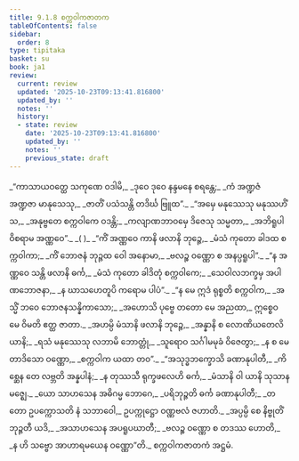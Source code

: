```yaml
---
title: 9.1.8 စက္ကဝါကဇာတက
tableOfContents: false
sidebar:
  order: 8
type: tipitaka
basket: su
book: ja1
review:
  current: review
  updated: '2025-10-23T09:13:41.816800'
  updated_by: ''
  notes: ''
  history:
  - state: review
    date: '2025-10-23T09:13:41.816800'
    updated_by: ''
    notes: ''
    previous_state: draft
---
```



<ReviewStatus review={frontmatter.review} showDetails={true} />

<HypothesisAnnotation frontmatter={frontmatter} />

<DynamicBreadcrumb />

<Division number="69" book="ja1" e="ch" v="22" p="194">

<Paragraph number="1856" type="verses" book="ja1">
_“ကာသာယဝတ္ထေ သကုဏေ ဝဒါမိ,_  
_ဒုဝေ ဒုဝေ နန္ဒမနေ စရန္တေ;_  
_ကံ အဏ္ဍဇံ အဏ္ဍဇာ မာနုသေသု,_  
_ဇာတိံ ပသံသန္တိ တဒိင်္ဃ ဗြူထ”._  

</Paragraph>

</Division>
<Division number="70" book="ja1" e="ch" v="22" p="194">

<Paragraph number="1857" type="verses" book="ja1">
_“အမှေ မနုဿေသု မနုဿဟိံသ,_  
_အနုဗ္ဗတေ စက္ကဝါကေ ဝဒန္တိ;_  
_ကလျာဏဘာဝမှေ ဒိဇေသု သမ္မတာ,_  
_အဘိရူပါ ဝိစရာမ အဏ္ဏဝေ”._  
_( )_  

</Paragraph>

</Division>
<Division number="71" book="ja1" e="ch" v="22" p="194">

<Paragraph number="1858" type="verses" book="ja1">
_“ကိံ အဏ္ဏဝေ ကာနိ ဖလာနိ ဘုဉ္ဇေ,_  
_မံသံ ကုတော ခါဒထ စက္ကဝါကာ;_  
_ကိံ ဘောဇနံ ဘုဉ္ဇထ ဝေါ အနောမာ,_  
_ဗလဉ္စ ဝဏ္ဏော စ အနပ္ပရူပါ”._  

</Paragraph>

</Division>
<Division number="72" book="ja1" e="ch" v="22" p="194">

<Paragraph number="1859" type="verses" book="ja1">
_“န အဏ္ဏဝေ သန္တိ ဖလာနိ ဓင်္က,_  
_မံသံ ကုတော ခါဒိတုံ စက္ကဝါကေ;_  
_သေဝါလဘက္ခမှ အပါဏဘောဇနာ,_  
_န ဃာသဟေတူပိ ကရောမ ပါပံ”._  

</Paragraph>

</Division>
<Division number="73" book="ja1" e="ch" v="22" p="194">

<Paragraph number="1860" type="verses" book="ja1">
_“န မေ ဣဒံ ရုစ္စတိ စက္ကဝါက,_  
_အသ္မိံ ဘဝေ ဘောဇနသန္နိကာသော;_  
_အဟောသိ ပုဗ္ဗေ တတော မေ အညထာ,_  
ဣစ္စေဝ မေ ဝိမတိ ဧတ္ထ ဇာတာ._  

</Paragraph>

</Division>
<Division number="74" book="ja1" e="ch" v="22" p="195">

<Paragraph number="1861" type="verses" book="ja1">
_အဟမ္ပိ မံသာနိ ဖလာနိ ဘုဉ္ဇေ,_  
_အန္နာနိ စ လောဏိယတေလိယာနိ;_  
_ရသံ မနုဿေသု လဘာမိ ဘောတ္တုံ,_  
_သူရောဝ သင်္ဂါမမုခံ ဝိဇေတွာ;_  
_န စ မေ တာဒိသော ဝဏ္ဏော,_  
_စက္ကဝါက ယထာ တဝ”._  

</Paragraph>

</Division>
<Division number="75" book="ja1" e="ch" v="22" p="195">

<Paragraph number="1862" type="verses" book="ja1">
_“အသုဒ္ဓဘက္ခောသိ ခဏာနုပါတီ,_  
_ကိစ္ဆေန တေ လဗ္ဘတိ အန္နပါနံ;_  
_န တုဿသီ ရုက္ခဖလေဟိ ဓင်္က,_  
_မံသာနိ ဝါ ယာနိ သုသာနမဇ္ဈေ._  

</Paragraph>

</Division>
<Division number="76" book="ja1" e="ch" v="22" p="195">

<Paragraph number="1863" type="verses" book="ja1">
_ယော သာဟသေန အဓိဂမ္မ ဘောဂေ,_  
_ပရိဘုဉ္ဇတိ ဓင်္က ခဏာနုပါတီ;_  
_တတော ဥပက္ကောသတိ နံ သဘာဝေါ,_  
ဥပက္ကုဋ္ဌော ဝဏ္ဏဗလံ ဇဟာတိ._  

</Paragraph>

</Division>
<Division number="77" book="ja1" e="ch" v="22" p="195">

<Paragraph number="1864" type="verses" book="ja1">
_အပ္ပမ္ပိ စေ နိဗ္ဗုတိံ ဘုဉ္ဇတီ ယဒိ,_  
_အသာဟသေန အပရူပဃာတီ;_  
_ဗလဉ္စ ဝဏ္ဏော စ တဒဿ ဟောတိ,_  
_န ဟိ သဗ္ဗော အာဟာရမယေန ဝဏ္ဏော”တိ._  


</Paragraph>
</Division>

<Paragraph number="1865" type="center" book="ja1">
စက္ကဝါကဇာတကံ အဋ္ဌမံ.
</Paragraph>